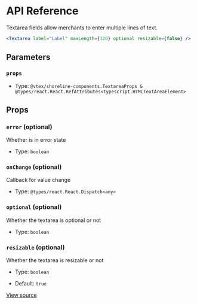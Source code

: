 # API Reference

Textarea fields allow merchants to enter multiple lines of text.

```jsx
<Textarea label="Label" maxLength={120} optional resizable={false} />
```

## Parameters

### `props`

- Type: `@vtex/shoreline-components.TextareaProps & @types/react.React.RefAttributes<typescript.HTMLTextAreaElement>`

## Props

### `error` (optional)

Whether is in error state

- Type: `boolean`

### `onChange` (optional)

Callback for value change

- Type: `@types/react.React.Dispatch<any>`

### `optional` (optional)

Whether the textarea is optional or not

- Type: `boolean`

### `resizable` (optional)

Whether the textarea is resizable or not

- Type: `boolean`

- Default: `true`

[View source](https://github.com/vtex/shoreline/blob/63b42ee26/packages/components/src/textarea/textarea.tsx#L12)

